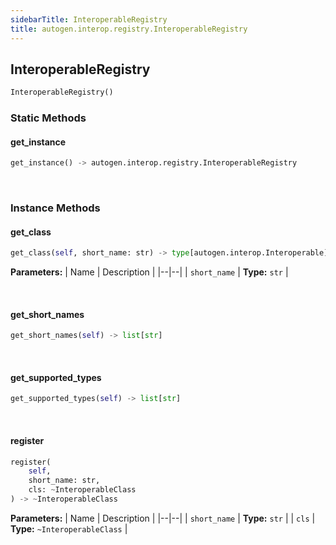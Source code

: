 ```yaml
---
sidebarTitle: InteroperableRegistry
title: autogen.interop.registry.InteroperableRegistry
---
```

<h2 id="autogen.interop.registry.InteroperableRegistry" class="doc doc-heading">
    <code class="doc-symbol doc-symbol-heading doc-symbol-class"></code>
    <span class="doc doc-object-name doc-class-name">InteroperableRegistry</span>
    <a href="#autogen.interop.registry.InteroperableRegistry" class="headerlink" title="Permanent link"></a>
</h2>

```python
InteroperableRegistry()
```

    

### Static Methods

<code class="doc-symbol doc-symbol-heading doc-symbol-method"></code>
#### get_instance
<a href="#autogen.interop.registry.InteroperableRegistry.get_instance" class="headerlink" title="Permanent link"></a>

```python
get_instance() -> autogen.interop.registry.InteroperableRegistry
```

    

<br />

### Instance Methods

<code class="doc-symbol doc-symbol-heading doc-symbol-method"></code>
#### get_class
<a href="#autogen.interop.registry.InteroperableRegistry.get_class" class="headerlink" title="Permanent link"></a>

```python
get_class(self, short_name: str) -> type[autogen.interop.Interoperable]
```

    

<b>Parameters:</b>
| Name | Description |
|--|--|
| `short_name` | **Type:** `str` |

<br />

<code class="doc-symbol doc-symbol-heading doc-symbol-method"></code>
#### get_short_names
<a href="#autogen.interop.registry.InteroperableRegistry.get_short_names" class="headerlink" title="Permanent link"></a>

```python
get_short_names(self) -> list[str]
```

    

<br />

<code class="doc-symbol doc-symbol-heading doc-symbol-method"></code>
#### get_supported_types
<a href="#autogen.interop.registry.InteroperableRegistry.get_supported_types" class="headerlink" title="Permanent link"></a>

```python
get_supported_types(self) -> list[str]
```

    

<br />

<code class="doc-symbol doc-symbol-heading doc-symbol-method"></code>
#### register
<a href="#autogen.interop.registry.InteroperableRegistry.register" class="headerlink" title="Permanent link"></a>

```python
register(
    self,
    short_name: str,
    cls: ~InteroperableClass
) -> ~InteroperableClass
```

    

<b>Parameters:</b>
| Name | Description |
|--|--|
| `short_name` | **Type:** `str` |
| `cls` | **Type:** `~InteroperableClass` |

<br />